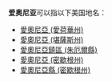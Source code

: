 {{About|美国地名|古希腊和希腊地名|伊奥尼亚 (消歧义)}}
'''爱奥尼亚'''可以指以下美国地名：
*[[愛奧尼亞_(愛荷華州)|愛奧尼亞 (愛荷華州)]]
*[[愛奧尼亞_(堪薩斯州)|愛奧尼亞 (堪薩斯州)]]
*[[愛奧尼亞鎮區_(朱厄爾縣)|愛奧尼亞鎮區 (朱厄爾縣)]]
*[[愛奧尼亞_(密歇根州)|愛奧尼亞 (密歇根州)]]
*[[愛奧尼亞縣_(密歇根州)|愛奧尼亞縣 (密歇根州)]]
{{disambiguation}}